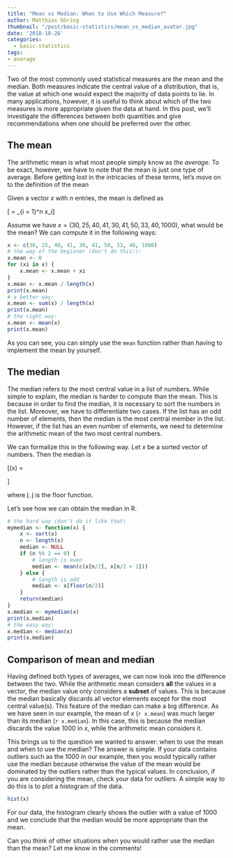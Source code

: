 ```yaml
---
title: "Mean vs Median: When to Use Which Measure?"
author: Matthias Döring
thumbnail: "/post/basic-statistics/mean_vs_median_avatar.jpg"
date: '2018-10-26'
categories:
  - basic-statistics
tags:
- average
---
```

Two of the most commonly used statistical measures are the mean and the median. Both measures indicate the central value of a distribution, that is, the value at which one would expect the majority of data points to lie. In many applications, however, it is useful to think about which of the two measures is more appropriate given the data at hand. In this post, we'll investigate the differences between both quantities and give recommendations when one should be
preferred over the other.
<!--more-->

## The mean

The arithmetic mean is what most people simply know as *the average*. To be exact, however, we have to note that the mean is just one type of average. Before getting lost in the intricacies of these terms, let's move on to the definition of the mean

Given a vector $x$ with $n$ entries, the mean is defined as

\[\overline{x} = \frac{1}{n} \sum_{i = 1}^n x_i\]

Assume we have $x = (30, 25, 40, 41, 30, 41, 50, 33, 40, 1000)$, what would be the mean? We can compute it in the following ways:

```r
x <- c(30, 25, 40, 41, 30, 41, 50, 33, 40, 1000)
# the way of the beginner (don't do this!):
x.mean <- 0
for (xi in x) {
    x.mean <- x.mean + xi
}
x.mean <- x.mean / length(x)
print(x.mean)
# a better way:  
x.mean <- sum(x) / length(x)
print(x.mean)
# the right way:
x.mean <- mean(x)
print(x.mean)
```

As you can see, you can simply use the `mean` function rather than having to implement the mean by yourself.

## The median

The median refers to the most central value in a list of numbers. While simple to explain, the median is harder to compute than the mean. This is because in order to find the median, it is necessary to sort the numbers in the list. Moreover, we have to differentiate two cases. If the list has an odd number of elements, then the median is the most central member in the list. However, if the list has an even number of elements, we need to determine the arithmetic mean of the two most central numbers. 

We can formalize this in the following way. Let $x$ be a sorted vector of numbers. Then the median is

\[\text{median}(x) = 
\begin{cases}
x_{1 + \lfloor n/2 \rfloor} & \text {if $n$ is odd} \\
\frac{1}{2} \cdot (x_{n/2} + x_{1 + n/2}) & \text {if $n$ is even} \\
\end{cases}
\]

where $\lfloor . \rfloor$ is the floor function. 

Let's see how we can obtain the median in R.

```r
# the hard way (don't do it like that)
mymedian <- function(x) {
    x <- sort(x)
    n <- length(x)
    median <- NULL
    if (n %% 2 == 0) {
        # length is even
        median <- mean(c(x[n/2], x[n/2 + 1]))
    } else {
        # length is odd
        median <- x[floor(n/2)]
    }
    return(median)
}
x.median <- mymedian(x)
print(x.median)
# the easy way:
x.median <- median(x)
print(x.median)
```

## Comparison of mean and median

Having defined both types of averages, we can now look into the difference between the two. While the arithmetic mean considers **all** the values in a vector, the median value only considers a **subset** of values. This is because the median basically discards all vector elements except for the most central value(s). This feature of the median can make a big difference. As we have seen in our example, the mean of $x$ (`r x.mean`) was much larger than its median (`r x.median`).
In this case, this is because the median discards the value 1000 in $x$, while the arithmetic mean considers it.

This brings us to the question we wanted to answer: when to use the mean and when to use the median? The answer is simple. If your data contains outliers such as the 1000 in our example, then you would typically rather use the median because otherwise the value of the mean would be dominated by the outliers rather than the typical values. In conclusion, if you are considering the mean, check your data for outliers. A simple way to do this is to plot a histogram of the data.

```r
hist(x)
```

For our data, the histogram clearly shows the outlier with a value of 1000 and we conclude that the median would be more appropriate than the mean.

Can you think of other situations when you would rather use the median than the mean? Let me know in the comments!


